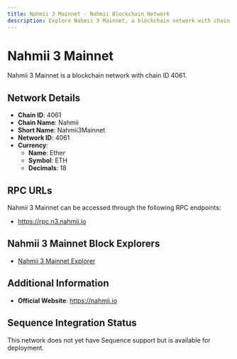 ```yaml
--- 
title: Nahmii 3 Mainnet - Nahmii Blockchain Network
description: Explore Nahmii 3 Mainnet, a blockchain network with chain ID 4061. Learn about its native currency, Ether, and how to interact with the network.
---
```


# Nahmii 3 Mainnet

Nahmii 3 Mainnet is a blockchain network with chain ID 4061.

## Network Details

- **Chain ID**: 4061
- **Chain Name**: Nahmii
- **Short Name**: Nahmii3Mainnet
- **Network ID**: 4061
- **Currency**: 
  - **Name**: Ether
  - **Symbol**: ETH
  - **Decimals**: 18

## RPC URLs

Nahmii 3 Mainnet can be accessed through the following RPC endpoints:

- https://rpc.n3.nahmii.io

## Nahmii 3 Mainnet Block Explorers

- [Nahmii 3 Mainnet Explorer](https://explorer.nahmii.io)

## Additional Information

- **Official Website**: https://nahmii.io

## Sequence Integration Status

This network does not yet have Sequence support but is available for deployment.
